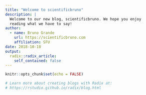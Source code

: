 ```yaml
---
title: "Welcome to scientificbruno"
description: |
  Welcome to our new blog, scientificbruno. We hope you enjoy 
  reading what we have to say!
author:
  - name: Bruno Grande
    url: https://scientificbruno.com
    affiliation: SFU
date: 2018-10-18
output:
  radix::radix_article:
    self_contained: false
---
```


```r
knitr::opts_chunk$set(echo = FALSE)

# Learn more about creating blogs with Radix at:
# https://rstudio.github.io/radix/blog.html

```



